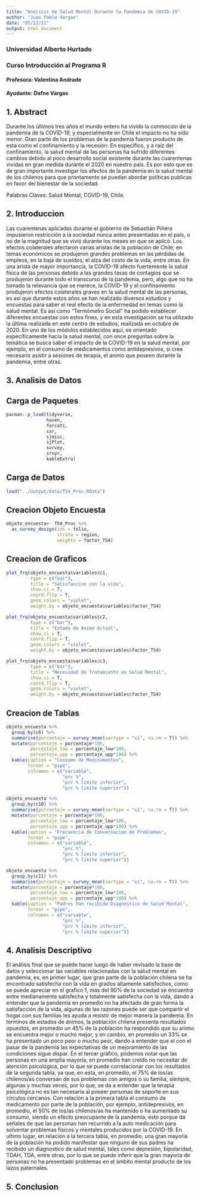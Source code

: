 ```yaml
---
title: "Analisis de Salud Mental Durante la Pandemia de COVID-19"
author: "Juan Pablo Vargas"
date: "05/12/22"
output: html_document
---
```

### Universidad Alberto Hurtado
### Curso Introducción al Programa R
#### Profesora: Valentina Andrade
#### Ayudante: Dafne Vargas



## 1. Abstract 

Durante los últimos tres años el mundo entero ha vivido la conmoción de la pandemia de la COVID-19, y especialmente en Chile el impacto no ha sido menor. Gran parte de los problemas de la pandemia fueron producto de esta como el confinamiento y la recesión. En específico,  y a raíz del confinamiento, la salud mental de las personas ha sufrido diferentes cambios debido al poco desarrollo social existente durante las cuarentenas vividas en gran medida durante el 2020 en nuestro país. Es por esto que es de gran importante investigar los efectos de la pandemia en la salud mental de los chilenos para que prontamente se puedan abordar políticas publicas en favor del bienestar de la sociedad. 


Palabras Claves: Salud Mental, COVID-19, Chile.

## 2. Introduccion

Las cuarentenas aplicadas durante el gobierno de Sebastián Piñera impusieron restricción a la sociedad nunca antes presentadas en el país, o no de la magnitud que se vivió durante los meses en que se aplicó. Los efectos colaterales afectaron varias aristas de la población de Chile; en temas económicos se produjeron grandes problemas en las pérdidas de empleos, en la baja de sueldos, el alza del costo de la vida, entre otras. En una arista de mayor importancia, la COVID-19 afecto fuertemente la salud física de las personas debido a las grandes tasas de contagios que se produjeron durante todo el transcurso de la pandemia, pero, algo que no ha tomado la relevancia que se merece, la COVID-19 y el confinamiento produjeron efectos colaterales graves en la salud mental de las personas, es así que durante estos años se han realizado diversos estudios y encuestas para saber el real efecto de la enfermedad en temas como la salud mental. Es así como “Termómetro Social” ha podido establecer diferentes encuestas con estos fines, y en esta investigación se ha utilizado la última realizada en este centro de estudios, realizada en octubre de 2020. En uno de los módulos establecidos aquí, es orientado específicamente hacia la salud mental, con once preguntas sobre la temática se busca saber el impacto de la COVID-19 en la salud mental, por ejemplo, en el consumo de medicamentos como antidepresivos, si cree necesario asistir a sesiones de terapia, el animo que poseen durante la pandemia, entre otras. 


## 3. Analisis de Datos


## Carga de Paquetes 

```r
pacman::p_load(tidyverse,
               haven, 
               forcats,
               car,
               sjmisc,
               sjPlot,
               survey,
               srvyr,
               kableExtra)
```


## Carga de Datos

```r
load("../output/data/TS4_Proc.RData")
```


## Creacion Objeto Encuesta 

```r
objeto_encuesta<- TS4_Proc %>%
  as_survey_design(ids = folio,
                   strata = region,
                   weights = factor_TS4)
```


## Creacion de Graficos 


```r
plot_frq(objeto_encuesta$variables$c1,
         type = c("bar"),
         title = "Satisfaccion con la vida",
         show.ci = T,
         coord.flip = T,
         geom.colors = "violet",
         weight.by = objeto_encuesta$variables$factor_TS4)
```


```r
plot_frq(objeto_encuesta$variables$c2,
         type = c("bar"),
         title = "Estado de Animo Actual",
         show.ci = T,
         coord.flip = T,
         geom.colors = "violet",
         weight.by = objeto_encuesta$variables$factor_TS4)
```


```r
plot_frq(objeto_encuesta$variables$c3,
         type = c("bar"),
         title = "Necesidad de Tratamiento en Salud Mental",
         show.ci = T,
         coord.flip = T,
         geom.colors = "violet",
         weight.by = objeto_encuesta$variables$factor_TS4)
```


## Creacion de Tablas 

```r
objeto_encuesta %>%
  group_by(c6) %>%
  summarise(porcentaje = survey_mean(vartype = "ci", na.rm = T)) %>%
  mutate(porcentaje = porcentaje*100,
         porcentaje_low = porcentaje_low*100,
         porcentaje_upp = porcentaje_upp*100) %>%
  kable(caption = "Consumo de Medicamentos",
        format = "pipe",
        colnames = c("variable",
                     "prc %",
                     "prc % limite inferior",
                     "prc % limite superior"))
```


```r
objeto_encuesta %>%
  group_by(c10) %>%
  summarise(porcentaje = survey_mean(vartype = "ci", na.rm = T)) %>%
  mutate(porcentaje = porcentaje*100,
         porcentaje_low = porcentaje_low*100,
         porcentaje_upp = porcentaje_upp*100) %>%
  kable(caption = "Frecuencia de Conversacion de Problemas",
        format = "pipe",
        colnames = c("variable",
                     "prc %",
                     "prc % limite inferior",
                     "prc % limite superior"))
```


```r
objeto_encuesta %>%
  group_by(c11) %>%
  summarise(porcentaje = survey_mean(vartype = "ci", na.rm = T)) %>%
  mutate(porcentaje = porcentaje*100,
         porcentaje_low = porcentaje_low*100,
         porcentaje_upp = porcentaje_upp*100) %>%
  kable(caption = "Padres han recibido Diagnostico de Salud Mental",
        format = "pipe",
        colnames = c("variable",
                     "prc %",
                     "prc % limite inferior",
                     "prc % limite superior"))
```


## 4. Analisis Descriptivo 

El análisis final que se puede hacer luego de haber revisado la base de datos y seleccionar las variables relacionadas con la salud mental en pandemia, es, en primer lugar, que gran parte de la población chilena se ha encontrado satisfecha con la vida en grados altamente satisfechos, como se puede apreciar en el grafico 1, más del 90% de la sociedad se encuentra entre medianamente satisfecha y totalmente satisfecha con la vida, dando a entender que la pandemia en promedio no ha afectado de gran forma la satisfacción de la vida, algunas de las razones puede ser que compartir el hogar con sus familias les ayuda a resistir de mejor manera la pandemia.  En términos de estados de ánimos, la población chilena presenta resultados opuestos, en promedio un 45% de la población ha respondido que su animo se encuentra mejor o mucho mejor, y en cambio, en promedio un 33% se ha presentado un poco peor o mucho peor, dando a entender que el con el pasar de la pandemia las expectativas de un mejoramiento de las condiciones sigue dispar. En el tercer gráfico,  podemos notar que las personas en una amplia mayoría, en promedio han creído no necesitar de atención psicológica, por lo que se puede correlacionar con los resultados de la segunda tabla, ya que, en esta, en promedio, el 75% de los/as chilenos/as conversan de sus problemas con amigos o su familia, siempre, algunas y muchas veces, por lo que, se da a entender que la terapia psicológica no es tan necesaria al poseer personas de soporte en sus círculos cercanos. Con relación a la primera tabla el consumo de medicamento por parte de la población, por ejemplo, antidepresivos, en promedio, el 50% de los/as chilenos/as ha mantenido o ha aumentado su consumo, siendo un efecto preocupante de la pandemia, esto porque da señales de que las personas han recurrido a la auto medicación para solventar problemas físicos y mentales producidos por la COVID-19. En ultimo lugar, en relación a la tercera tabla, en promedio, una gran mayoría de la población ha podido manifestar que ninguno de sus padres ha recibido un diagnostico de salud mental, tales como depresión, bipolaridad, TDAH, TDA, entre otras, por lo que se puede inferir que la gran mayoría de personas no ha presentado problemas en el ámbito mental producto de los lazos paternales. 


## 5. Conclusion



